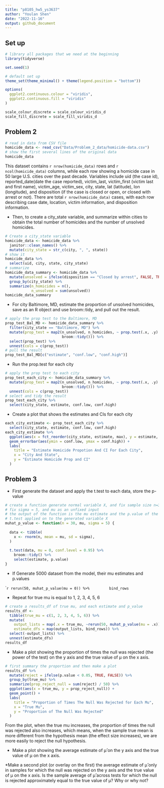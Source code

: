 ```yaml
---
title: "p8105_hw5_ys3637"
author: "Youlan Shen"
date: "2022-11-16"
output: github_document
---
```

## Set up

```r
# library all packages that we need at the beginning
library(tidyverse)

set.seed(1)

# default set up
theme_set(theme_minimal() + theme(legend.position = "bottom"))

options(
  ggplot2.continuous.colour = "viridis",
  ggplot2.continuous.fill = "viridis"
)

scale_colour_discrete = scale_colour_viridis_d
scale_fill_discrete = scale_fill_viridis_d
```

## Problem 2

```r
# read in data from CSV file
homicide_data <- read_csv("Data/Problem_2_data/homicide-data.csv")
# show the first several lines of the original data
homicide_data
```

This dataset contains `r nrow(homicide_data)` rows and `r ncol(homicide_data)` columns, while each row showing a homicide case in 50 large U.S. cities over the past decade. Variables include uid (the case id), reported_date(date the case reported), victim_last, victim_first (victim last and first name), victim_age, victim_sex, city, state, lat (latitude), lon (longitude), and disposition (if the case is closed or open, or closed with arrest or not). There are total `r nrow(homicide_data)` cases, with each row describing case date, location, victim information, and disposition information.

* Then, to create a city_state variable, and summarize within cities to obtain the total number of homicides and the number of unsolved homicides.

```r
# Create a city_state variable
homicide_data <- homicide_data %>% 
  janitor::clean_names() %>% 
  mutate(city_state = str_c(city, ", ", state))
# show it
homicide_data %>% 
  select(uid, city, state, city_state)
# summarize
homicide_data_summary <- homicide_data %>% 
  mutate(unsolved = ifelse(disposition == "Closed by arrest", FALSE, TRUE)) %>% 
  group_by(city_state) %>% 
  summarize(n_homicides = n(),
            n_unsolved = sum(unsolved))
homicide_data_summary
```

* For city Baltimore, MD, estimate the proportion of unsolved homicides, save as an R object and use broom::tidy, and pull out the result.

```r
# apply the prop test to the Baltimore, MD
prop_test_Bal_MD <- homicide_data_summary %>% 
  filter(city_state == "Baltimore, MD") %>% 
  mutate(prop_test = map2(n_unsolved, n_homicides, ~ prop.test(.x, .y) %>% 
                          broom::tidy())) %>% 
  select(prop_test) %>% 
  unnest(cols = c(prop_test))
# pull the result
prop_test_Bal_MD[c("estimate", "conf.low", "conf.high")]
```

* Run the prop.test for each city

```r
# apply the prop test to each city
prop_test_each_city <- homicide_data_summary %>% 
  mutate(prop_test = map2(n_unsolved, n_homicides, ~ prop.test(.x, .y) %>% 
                          broom::tidy())) %>% 
  unnest(cols = c(prop_test))
# select and tidy the result
prop_test_each_city %>% 
  select(city_state, estimate, conf.low, conf.high)
```

* Create a plot that shows the estimates and CIs for each city

```r
each_city_estimate <- prop_test_each_city %>% 
  select(city_state, estimate, conf.low, conf.high)
each_city_estimate %>% 
  ggplot(aes(x = fct_reorder(city_state, estimate, max), y = estimate, color = city_state)) + 
  geom_errorbar(aes(ymin = conf.low, ymax = conf.high)) +
  labs(
    title = "Estimate Homicide Propotion And CI For Each City",
    x = "City And State",
    y = "Estimate Homicide Prop and CI"
  )
```

## Problem 3

* First generate the dataset and apply the t.test to each data, store the p-value

```r
# create a function generate normal variable X, and fix sample size n=30
# fix sigma = 5, and mu as an unfixed input
# the output of the function is the mu estimate and the p.value of the
# t.test applied on to the generated variable X
muhat_p_value <- function(n = 30, mu, sigma = 5) {
  
  data <- tibble(
    x <- rnorm(n, mean = mu, sd = sigma),
  )
  
  t.test(data, mu = 0, conf.level = 0.95) %>% 
    broom::tidy() %>% 
    select(estimate, p.value)
}
```

* If Generate 5000 dataset from the model, their mu estimates and p.values

````r
rerun(50, muhat_p_value(mu = 0)) %>%
        bind_rows
```

* Repeat for true mu is equal to 1, 2, 3, 4, 5, 6

```r
# create a results_df of true mu, and each estimate and p_value
results_df <-
  tibble(true_mu = c(1, 2, 3, 4, 5, 6)) %>% 
  mutate(
    output_lists = map(.x = true_mu, ~rerun(50, muhat_p_value(mu = .x))),
    estimate_dfs = map(output_lists, bind_rows)) %>% 
  select(-output_lists) %>% 
  unnest(estimate_dfs)
results_df
```

* Make a plot showing the proportion of times the null was rejected (the power of the test) on the y axis and the true value of μ on the x axis.

```r
# first summary the proportion and then make a plot
results_df %>% 
  mutate(reject = ifelse(p.value < 0.05, TRUE, FALSE)) %>% 
  group_by(true_mu) %>%
  summarize(prop_reject_null = sum(reject) / 50) %>% 
  ggplot(aes(x = true_mu, y = prop_reject_null)) + 
  geom_point() +
  labs(
    title = "Proportion of Times The Null Was Rejected for Each Mu",
    x = "True Mu",
    y = "Proportion of The Null Was Rejected"
  )
```

From the plot, when the true mu increases, the proportion of times the null was rejected also increases, which means, when the sample true mean is more different from the hypothesis mean (the effect size increases), we are more easily to reject the null hypothesis.

* Make a plot showing the average estimate of μ̂  on the y axis and the true value of μ on the x axis. 

*Make a second plot (or overlay on the first) the average estimate of μ̂  only in samples for which the null was rejected on the y axis and the true value of μ on the x axis. Is the sample average of μ̂  across tests for which the null is rejected approximately equal to the true value of μ? Why or why not?



